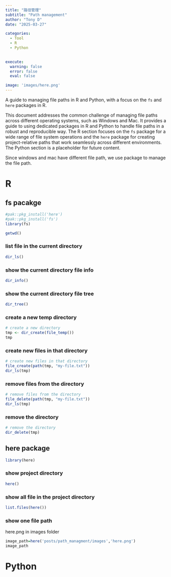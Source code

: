 ```yaml
---
title: "路径管理"
subtitle: "Path management"
author: "Tony D"
date: "2025-03-27"

categories: 
  - Tool
  - R
  - Python

  
execute:
  warning: false
  error: false
  eval: false

image: 'images/here.png'
---
```


A guide to managing file paths in R and Python, with a focus on the `fs` and `here` packages in R.

This document addresses the common challenge of managing file paths across different operating systems, such as Windows and Mac. It provides a guide to using dedicated packages in R and Python to handle file paths in a robust and reproducible way. The R section focuses on the `fs` package for a wide range of file system operations and the `here` package for creating project-relative paths that work seamlessly across different environments. The Python section is a placeholder for future content.

Since windows and mac have different file path, we use package to manage the file path.

::: panel-tabset


# R

## fs pacakge

```r
#pak::pkg_install('here')
#pak::pkg_install('fs')
library(fs)
```


```r
getwd()
```

### list file in the current directory

```r
dir_ls()
```


### show the current directory file info

```r
dir_info()
```


### show the current directory file tree

```r
dir_tree()
```


### create a new temp directory

```r
# create a new directory
tmp <- dir_create(file_temp())
tmp
```

### create new files in that directory

```r
# create new files in that directory
file_create(path(tmp, "my-file.txt"))
dir_ls(tmp)
```

### remove files from the directory

```r
# remove files from the directory
file_delete(path(tmp, "my-file.txt"))
dir_ls(tmp)
```


### remove the directory

```r
# remove the directory
dir_delete(tmp)
```


## here package

```r
library(here)
```



### show project directory
```r
here()
```

### show all file in the project directory
```r
list.files(here())
```


### show one file path

here.png in images folder

```r
image_path=here('posts/path_managment/images','here.png')
image_path
```

# Python
:::

